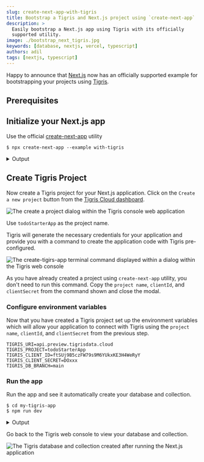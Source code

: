 ```yaml
---
slug: create-next-app-with-tigris
title: Bootstrap a Tigris and Next.js project using `create-next-app`
description: >
  Easily bootstrap a Next.js app using Tigris with its officially
  supported utility.
image: ./bootstrap_next_tigris.jpg
keywords: [database, nextjs, vercel, typescript]
authors: adil
tags: [nextjs, typescript]
---
```



Happy to announce that [Next.js][nextjs-url] now has an officially supported example for bootstrapping
your projects using [Tigris][tigris-url].

## Prerequisites

<Installation />

## Initialize your Next.js app

Use the official [create-next-app](https://nextjs.org/docs/api-reference/create-next-app) utility

```shell
$ npx create-next-app --example with-tigris
```

<details>
  <summary>Output</summary>
  <TerminalWindow>
    <CodeBlock language="shell">{createNextAppOutput}</CodeBlock>
  </TerminalWindow>
</details>

## Create Tigris Project

Now create a Tigris project for your Next.js application.
Click on the `Create a new project` button from the <a href={tigrisConfig.consoleUrl}>Tigris Cloud dashboard</a>.

![The create a project dialog within the Tigris console web application](./create-new-project-dialog.jpg)

Use `todoStarterApp` as the project name.

Tigris will generate the necessary credentials for your application and provide you with a command to create the application code with Tigris pre-configured.

![The create-tigirs-app terminal command displayed within a dialog within the Tigris web console](./create-new-project-dialog-2.png)

As you have already created a project using `create-next-app` utility, you don't need to run this command.
Copy the `project name`, `clientId`, and `clientSecret` from the command shown
and close the modal.

### Configure environment variables

Now that you have created a Tigris project set up the environment variables
which will allow your application to connect with Tigris using the `project name`, `clientId`, and `clientSecret` from the previous step.

```dotenv title=.env
TIGRIS_URI=api.preview.tigrisdata.cloud
TIGRIS_PROJECT=todoStarterApp
TIGRIS_CLIENT_ID=ftSUj9B5czFW79s9M6YUkxKE3H4WeRyY
TIGRIS_CLIENT_SECRET=DOxxx
TIGRIS_DB_BRANCH=main
```

### Run the app

Run the app and see it automatically create your database and collection.

```shell
$ cd my-tigris-app
$ npm run dev
```

<details>
  <summary>Output</summary>
  <TerminalWindow>
    <CodeBlock language="shell">{runNextAppOutput}</CodeBlock>
  </TerminalWindow>
</details>

Go back to the Tigris web console to view your database and collection.

![The Tigris database and collection created after running the Next.js application](/img/screenshots/tigris-web-console-collections.png)

<!-- MARKDOWN LINKS -->

[nextjs-url]: https://nextjs.org/
[tigris-url]: https://docs.tigrisdata.com/guides/nextjs/
